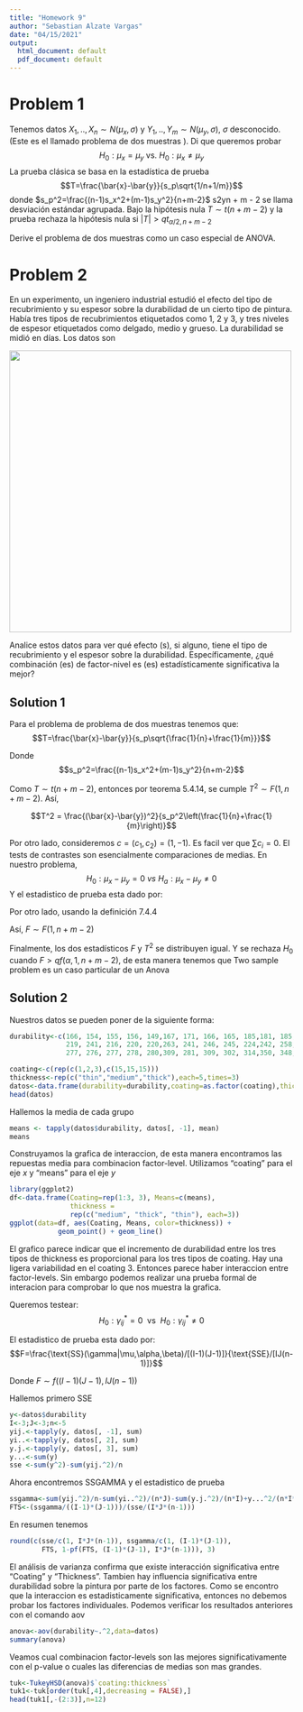 ```yaml
---
title: "Homework 9"
author: "Sebastian Alzate Vargas"
date: "04/15/2021"
output:
  html_document: default
  pdf_document: default
---
```


# Problem 1
Tenemos datos $X_1,..,X_n\sim N(\mu_x,\sigma)$ y $Y_1,..,Y_m\sim N(\mu_y,\sigma)$, $\sigma$ desconocido. (Este es el llamado problema de dos muestras ). Di que queremos probar 
$$H_0:\mu_x=\mu_y\text{ vs. }H_0:\mu_x\ne\mu_y$$
La prueba clásica se basa en la estadística de prueba $$T=\frac{\bar{x}-\bar{y}}{s_p\sqrt{1/n+1/m}}$$
donde $s_p^2=\frac{(n-1)s_x^2+(m-1)s_y^2}{n+m-2}$ s2yn + m - 2 se llama desviación estándar agrupada. Bajo la hipótesis nula $T\sim t(n+m-2)$ y la prueba rechaza la hipótesis nula si $|T|>qt_{\alpha/2,n+m-2}$

Derive el problema de dos muestras como un caso especial de ANOVA.

# Problem 2
En un experimento, un ingeniero industrial estudió el efecto del tipo de recubrimiento y su espesor sobre la durabilidad de un cierto tipo de pintura. Había tres tipos de recubrimientos etiquetados como 1, 2 y 3, y tres niveles de espesor etiquetados como delgado, medio y grueso. La durabilidad se midió en días. Los datos son

![](C:\Users\sebas\Downloads/Captu1.PNG){width='500px'}

Analice estos datos para ver qué efecto (s), si alguno, tiene el tipo de recubrimiento y el espesor sobre la durabilidad. Específicamente, ¿qué combinación (es) de factor-nivel es (es) estadísticamente significativa la mejor?

## Solution 1
Para el problema de problema de dos muestras tenemos que: $$T=\frac{\bar{x}-\bar{y}}{s_p\sqrt{\frac{1}{n}+\frac{1}{m}}}$$

Donde $$s_p^2=\frac{(n-1)s_x^2+(m-1)s_y^2}{n+m-2}$$

Como $T\sim t(n+m-2)$, entonces por teorema 5.4.14, se cumple $T^2 \sim F(1,n+m-2)$. Así,

$$T^2 = \frac{(\bar{x}-\bar{y})^2}{s_p^2\left(\frac{1}{n}+\frac{1}{m}\right)}$$

Por otro lado, consideremos $c=(c_1,c_2)=(1,-1)$. Es facil ver que $\sum c_i = 0$.
El tests de contrastes son esencialmente comparaciones de medias. En nuestro problema,
$$H_0: \mu_x-\mu_y = 0 \ vs \ H_a:\mu_x-\mu_y \neq 0$$
Y el estadistico de prueba esta dado por:
\begin{align*}
    F= \frac{\left( c_1\bar{x}+c_2\bar{y}\right)^2}{s^2\cdot\left(\frac{c_1}{n}+\frac{c_2}{m} \right)}= \frac{\left(1\cdot \bar{x} + (-1)\cdot\bar{y}\right)^2}{s^2\cdot \left(\frac{1^2}{n}+\frac{(-1)^2}{m}\right)}
\end{align*}

Por otro lado, usando la definición 7.4.4

\begin{align*}
    s^2 = \frac{SSE}{n+m-2} &= \frac{\sum_{j=1}^n(x_j-\bar{x})^2 + \sum_{j=1}^n(y_j-\bar{y})^2}{n+m-2}\\
    &= \frac{(n-1)S_x^2 + (m-1)S_y^2}{n+m-2}
\end{align*}

Así, $F\sim F(1,n+m-2)$

Finalmente, los dos estadísticos $F$ y $T^2$ se distribuyen igual. Y se rechaza $H_0$ cuando $F > qf(\alpha,1,n+m-2)$, de esta manera tenemos que $\text{Two sample problem}$ es un caso particular de un $\text{Anova}$

## Solution 2
Nuestros datos se pueden poner de la siguiente forma:

```r
durability<-c(166, 154, 155, 156, 149,167, 171, 166, 165, 185,181, 185, 178, 178, 174,
              219, 241, 216, 220, 220,263, 241, 246, 245, 224,242, 258, 257, 242, 250,
              277, 276, 277, 278, 280,309, 281, 309, 302, 314,350, 348, 359, 340, 342)

coating<-c(rep(c(1,2,3),c(15,15,15)))
thickness<-rep(c("thin","medium","thick"),each=5,times=3)
datos<-data.frame(durability=durability,coating=as.factor(coating),thickness=thickness)
head(datos)
```
Hallemos la media de cada grupo

```r
means <- tapply(datos$durability, datos[, -1], mean)
means
```
Construyamos la grafica de interaccion, de esta manera encontramos las repuestas media para combinacion factor-level. Utilizamos "coating" para el eje $x$ y "means" para el eje $y$

```r
library(ggplot2)
df<-data.frame(Coating=rep(1:3, 3), Means=c(means),
               thickness = 
               rep(c("medium", "thick", "thin"), each=3))
ggplot(data=df, aes(Coating, Means, color=thickness)) +
            geom_point() + geom_line()
```
El grafico parece indicar que el incremento de durabilidad entre los tres tipos de thickness es proporcional para los tres tipos de coating. Hay una ligera variabilidad en el coating 3. Entonces parece haber interaccion entre factor-levels. Sin embargo podemos
realizar una prueba formal de interacion para comprobar lo que nos muestra la grafica.

Queremos testear: $$H_0:\gamma^*_{ij}=0 \ \ \text{vs} \ \ H_0:\gamma^*_{ij}\neq0$$ 

El estadistico de prueba esta dado por: $$F=\frac{\text{SS}(\gamma|\mu,\alpha,\beta)/[(I-1)(J-1)]}{\text{SSE}/[IJ(n-1)]}$$

Donde $F\sim f((I-1)(J-1),IJ(n-1))$

Hallemos primero SSE

```r
y<-datos$durability
I<-3;J<-3;n<-5
yij.<-tapply(y, datos[, -1], sum)
yi..<-tapply(y, datos[, 2], sum)
y.j.<-tapply(y, datos[, 3], sum)
y...<-sum(y)
sse <-sum(y^2)-sum(yij.^2)/n
```
Ahora encontremos SSGAMMA y el estadistico de prueba

```r
ssgamma<-sum(yij.^2)/n-sum(yi..^2)/(n*J)-sum(y.j.^2)/(n*I)+y...^2/(n*I*J)
FTS<-(ssgamma/((I-1)*(J-1)))/(sse/(I*J*(n-1)))
```
En resumen tenemos

```r
round(c(sse/c(1, I*J*(n-1)), ssgamma/c(1, (I-1)*(J-1)), 
        FTS, 1-pf(FTS, (I-1)*(J-1), I*J*(n-1))), 3)
```

El análisis de varianza confirma que existe interacción significativa entre "Coating" y "Thickness". Tambien hay influencia significativa entre durabilidad sobre la pintura por parte de los factores. Como se encontro que la interaccion es estadisticamente significativa, entonces no debemos probar los factores individuales. Podemos verificar los resultados anteriores con el comando aov

```r
anova<-aov(durability~.^2,data=datos)
summary(anova)
```

Veamos cual combinacion factor-levels son las mejores significativamente con el p-value o cuales las diferencias de medias son mas grandes.

```r
tuk<-TukeyHSD(anova)$`coating:thickness`
tuk1<-tuk[order(tuk[,4],decreasing = FALSE),]
head(tuk1[,-(2:3)],n=12)
```


